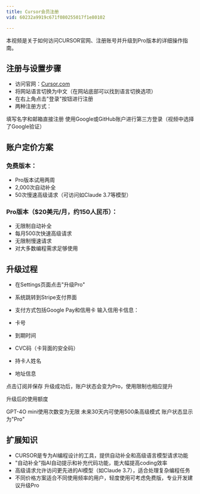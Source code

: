 ```yaml
---
title: Cursor会员注册
vid: 60232a9919c671f080255017f1e80102

---
```

本视频是关于如何访问CURSOR官网、注册账号并升级到Pro版本的详细操作指南。

## 注册与设置步骤

- 访问官网：[Cursor.com](https://cursor.com)
- 将网站语言切换为中文（在网站底部可以找到语言切换选项）
- 在右上角点击"登录"按钮进行注册
- 两种注册方式：

填写名字和邮箱直接注册
使用Google或GitHub账户进行第三方登录（视频中选择了Google验证）


## 账户定价方案

### 免费版本：

- Pro版本试用两周
- 2,000次自动补全
- 50次慢速高级请求（可访问如Claude 3.7等模型）

### Pro版本（$20美元/月，约150人民币）：

- 无限制自动补全
- 每月500次快速高级请求
- 无限制慢速请求
- 对大多数编程需求足够使用



## 升级过程

- 在Settings页面点击"升级Pro"
- 系统跳转到Stripe支付界面
- 支付方式包括Google Pay和信用卡
输入信用卡信息：

- 卡号
- 到期时间
- CVC码（卡背面的安全码）
- 持卡人姓名
- 地址信息

点击订阅并保存
升级成功后，账户状态会变为Pro，使用限制也相应提升

升级后的使用额度

GPT-4O mini使用次数变为无限
未来30天内可使用500条高级模式
账户状态显示为"Pro"

## 扩展知识

- CURSOR是专为AI编程设计的工具，提供自动补全和高级语言模型请求功能
- "自动补全"指AI自动提示和补充代码功能，能大幅提高coding效率
- 高级请求允许访问更先进的AI模型（如Claude 3.7），适合处理复杂编程任务
- 不同价格方案适合不同使用频率的用户，轻度使用可考虑免费版，专业开发建议升级Pro